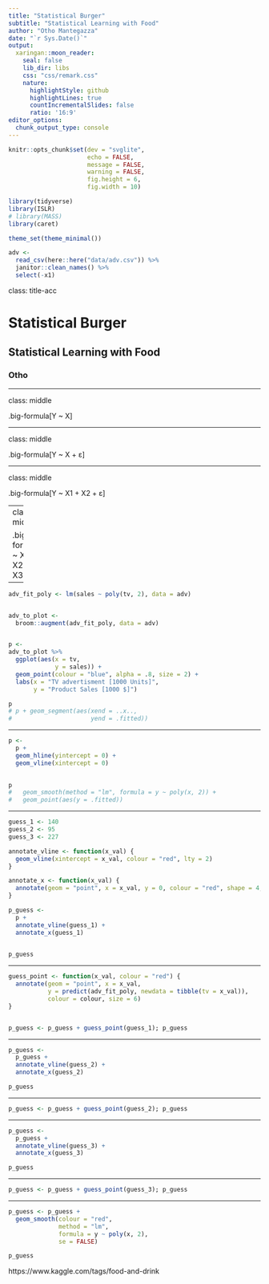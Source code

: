 ```yaml
---
title: "Statistical Burger"
subtitle: "Statistical Learning with Food"
author: "Otho Mantegazza"
date: "`r Sys.Date()`"
output:
  xaringan::moon_reader:
    seal: false
    lib_dir: libs
    css: "css/remark.css"
    nature:
      highlightStyle: github
      highlightLines: true
      countIncrementalSlides: false
      ratio: '16:9'
editor_options: 
  chunk_output_type: console
---
```


```r
knitr::opts_chunk$set(dev = "svglite",
                      echo = FALSE,
                      message = FALSE,
                      warning = FALSE,
                      fig.height = 6,
                      fig.width = 10)

library(tidyverse)
library(ISLR)
# library(MASS)
library(caret)

theme_set(theme_minimal())

adv <-
  read_csv(here::here("data/adv.csv")) %>% 
  janitor::clean_names() %>% 
  select(-x1)
```


class: title-acc

# Statistical Burger

## Statistical Learning with Food

### Otho

---

class: middle

.big-formula[Y ~ X]

---

class: middle

.big-formula[Y ~ X + ε]

---

class: middle

.big-formula[Y ~ X1 + X2 + ε]

---
class: middle

.big-formula[Y ~ X1 + X2 + X3*X4 ε]

---

```r
adv_fit_poly <- lm(sales ~ poly(tv, 2), data = adv)


adv_to_plot <- 
  broom::augment(adv_fit_poly, data = adv)


p <- 
adv_to_plot %>% 
  ggplot(aes(x = tv,
             y = sales)) +
  geom_point(colour = "blue", alpha = .8, size = 2) +
  labs(x = "TV advertisment [1000 Units]",
       y = "Product Sales [1000 $]")

p
# p + geom_segment(aes(xend = ..x..,
#                      yend = .fitted))
```

---

```r
p <- 
  p +
  geom_hline(yintercept = 0) +
  geom_vline(xintercept = 0)
  

p
#   geom_smooth(method = "lm", formula = y ~ poly(x, 2)) +
#   geom_point(aes(y = .fitted))
```

---

```r
guess_1 <- 140
guess_2 <- 95
guess_3 <- 227

annotate_vline <- function(x_val) {
  geom_vline(xintercept = x_val, colour = "red", lty = 2)
}

annotate_x <- function(x_val) {
  annotate(geom = "point", x = x_val, y = 0, colour = "red", shape = 4, size = 6)
}

p_guess <- 
  p +
  annotate_vline(guess_1) +
  annotate_x(guess_1)
  

p_guess
```

---

```r
guess_point <- function(x_val, colour = "red") {
  annotate(geom = "point", x = x_val,
           y = predict(adv_fit_poly, newdata = tibble(tv = x_val)),
           colour = colour, size = 6) 
}


p_guess <- p_guess + guess_point(guess_1); p_guess
```

---

```r
p_guess <- 
  p_guess +
  annotate_vline(guess_2) +
  annotate_x(guess_2)

p_guess
```

---

```r
p_guess <- p_guess + guess_point(guess_2); p_guess
```

---

```r
p_guess <- 
  p_guess +
  annotate_vline(guess_3) +
  annotate_x(guess_3)

p_guess
```

---

```r
p_guess <- p_guess + guess_point(guess_3); p_guess
```

---

```r
p_guess <- p_guess +
  geom_smooth(colour = "red",
              method = "lm",
              formula = y ~ poly(x, 2),
              se = FALSE)

p_guess
```


https://www.kaggle.com/tags/food-and-drink 